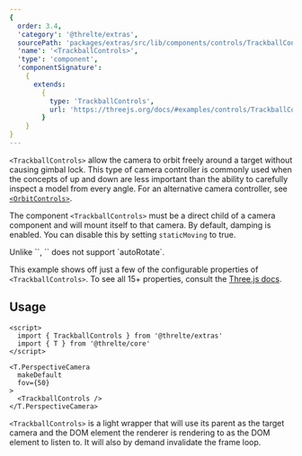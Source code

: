 ```yaml
---
{
  order: 3.4,
  'category': '@threlte/extras',
  sourcePath: 'packages/extras/src/lib/components/controls/TrackballControls/TrackballControls.svelte',
  'name': '<TrackballControls>',
  'type': 'component',
  'componentSignature':
    {
      extends:
        {
          type: 'TrackballControls',
          url: 'https://threejs.org/docs/#examples/controls/TrackballControls'
        }
    }
}
---
```


`<TrackballControls>` allow the camera to orbit freely around a target without causing gimbal lock. This type of camera controller is commonly used when the concepts of up and down are less important than the ability to carefully inspect a model from every angle. For an alternative camera controller, see [`<OrbitControls>`](/docs/reference/extras/orbit-controls).

The component `<TrackballControls>` must be a direct child of a camera component and will mount itself to that camera.
By default, damping is enabled. You can disable this by setting `staticMoving` to true.

<Tip type="info">
	Unlike `<OrbitControls>`, `<TrackballControls>` does not support `autoRotate`.
</Tip>

<Example
  path="extras/trackball-controls"
  iframe
/>

This example shows off just a few of the configurable properties of `<TrackballControls>`. To see all 15+ properties, consult the [Three.js docs](https://threejs.org/docs/#examples/en/controls/TrackballControls).

## Usage

```svelte
<script>
  import { TrackballControls } from '@threlte/extras'
  import { T } from '@threlte/core'
</script>

<T.PerspectiveCamera
  makeDefault
  fov={50}
>
  <TrackballControls />
</T.PerspectiveCamera>
```

`<TrackballControls>` is a light wrapper that will use its parent as the target camera and the DOM element
the renderer is rendering to as the DOM element to listen to. It will also by demand invalidate the frame loop.
